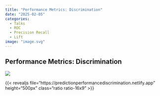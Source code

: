 ```yaml
---
title: "Performance Metrics: Discrimination"
date: "2025-02-05"
categories: 
  - Talks
  - ROC
  - Precision Recall
  - Lift
image: "image.svg"
---
```


## Performance Metrics: Discrimination

![](medsannouncement.png)

{{< revealjs file="https://predictionperformancediscrimination.netlify.app" height="500px" class="ratio ratio-16x9" >}}
